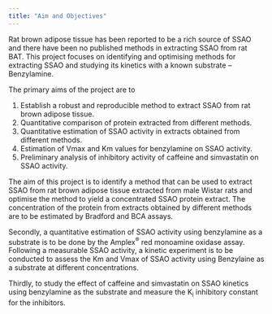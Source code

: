 ```yaml
---
title: "Aim and Objectives"
---
```


Rat brown adipose tissue has been reported to be a rich source of SSAO and there have been no published methods in extracting SSAO from rat BAT. This project focuses on identifying and optimising methods for extracting SSAO and studying its kinetics with a known substrate – Benzylamine.

The primary aims of the project are to

1.  Establish a robust and reproducible method to extract SSAO from rat brown adipose tissue.
2.  Quantitative comparison of protein extracted from different methods.
3.  Quantitative estimation of SSAO activity in extracts obtained from different methods.
4.  Estimation of Vmax and Km values for benzylamine on SSAO activity.
5.  Preliminary analysis of inhibitory activity of caffeine and simvastatin on SSAO activity.

The aim of this project is to identify a method that can be used to extract SSAO from rat brown adipose tissue extracted from male Wistar rats and optimise the method to yield a concentrated SSAO protein extract. The concentration of the protein from extracts obtained by different methods are to be estimated by Bradford and BCA assays.

Secondly, a quantitative estimation of SSAO activity using benzylamine as a substrate is to be done by the Amplex^®^ red monoamine oxidase assay. Following a measurable SSAO activity, a kinetic experiment is to be conducted to assess the Km and Vmax of SSAO activity using Benzylaine as a substrate at different concentrations.

Thirdly, to study the effect of caffeine and simvastatin on SSAO kinetics using benzylamine as the substrate and measure the K~i~ inhibitory constant for the inhibitors.

